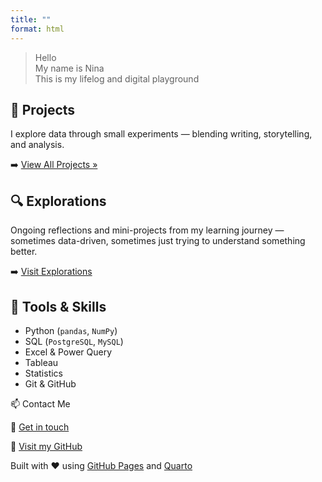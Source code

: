 ```yaml
---
title: ""
format: html
---
```


<div class="terminal-box">
> Hello  
> My name is Nina  
> This is my lifelog and digital playground
</div>

## 🧠 Projects

I explore data through small experiments — blending writing, storytelling, and analysis.

➡️ [View All Projects »](projects/index.qmd)

## 🔍 Explorations

Ongoing reflections and mini-projects from my learning journey — sometimes data-driven, sometimes just trying to understand something better.

➡️ [Visit Explorations](explorations/index.qmd)

## 💼 Tools & Skills

- Python (`pandas`, `NumPy`)  
- SQL (`PostgreSQL`, `MySQL`)  
- Excel & Power Query  
- Tableau  
- Statistics  
- Git & GitHub

📫 Contact Me

📧 [Get in touch](mailto:nixterra78@gmail.com) 

🧠 [Visit my GitHub](https://github.com/nixterra)

Built with ❤️ using [GitHub Pages](https://pages.github.com) and [Quarto](https://quarto.org)
